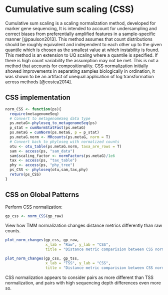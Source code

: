 # Cumulative sum scaling (CSS)

Cumulative sum scaling is a scaling normalization method, developed for marker gene sequencing, It is intended to account for undersampling and correct biases from preferentially amplified features in a sample-specific manner [@paulson2013]. This method assumes that count distributions should be roughly equivalent and independent to each other up to the given quantile which is chosen as the smallest value at which instability is found. This method is an extension to UQ scaling where a quantile is specified. If there is high count variability the assumption may not be met. This is not a method that accounts for compositionality. CSS normalization initially showed improvements in separating samples biologically in ordination, it was shown to be an artifact of unequal application of log transformation across methods [@costea2014].


## CSS implementation 

```r
norm_CSS <- function(ps){
  require(metagenomeSeq)
  # Convert to metagenomeSeq data type
  ps.metaG<-phyloseq_to_metagenomeSeq(ps)
  p_stat = cumNormStatFast(ps.metaG)
  ps.metaG = cumNorm(ps.metaG, p = p_stat)
  ps.metaG.norm <- MRcounts(ps.metaG, norm = T)
  # Convert back to phyloseq with normalized counts
  otu <- otu_table(ps.metaG.norm, taxa_are_rows = T)
  sam <- access(ps, "sam_data")
  sam$scaling_factor <- normFactors(ps.metaG)/1e6
  tax <- access(ps, "tax_table")
  phy <- access(ps, "phy_tree")
  ps_CSS <- phyloseq(otu,sam,tax,phy)
  return(ps_CSS)
}
```

## CSS on Global Patterns 

Perform CSS normalization: 
```r
gp_css <- norm_CSS(gp_raw)
```

View how TMM normalization changes distance metrics differently than raw counts. 
```r
plot_norm_changes(gp_css, gp_raw, 
                  x_lab = "Raw", y_lab = "CSS",
                  title = "Distance metric comparision between CSS normalization and Raw counts")

plot_norm_changes(gp_css, gp_tss, 
                  x_lab = "TSS", y_lab = "CSS",
                  title = "Distance metric comparision between CSS normalization and TSS normalization")

```

CSS normalization appears to consider pairs as more different than TSS normalization, and pairs with high sequencing depth differences even more so. 

